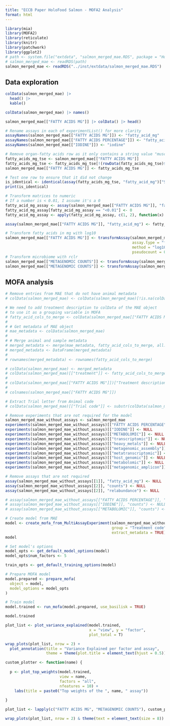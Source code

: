 ```yaml
---
title: "ECCB Paper HoloFood Salmon - MOFA2 Analysis"
format: html
---
```


```r
library(mia)
library(MOFA2)
library(reticulate)
library(knitr)
library(patchwork)
library(ggplot2)
# path <- system.file("extdata", "salmon_merged_mae.RDS", package = "HoloFoodR")
# salmon_merged_mae <- readRDS(path)
salmon_merged_mae <- readRDS("../inst/extdata/salmon_merged_mae.RDS")
```

## Data exploration

```r
colData(salmon_merged_mae) |>
  head() |>
  kable()
```

```r
colData(salmon_merged_mae) |> names()
```

```r
salmon_merged_mae[["FATTY ACIDS MG"]] |> colData() |> head()
```

```r
# Rename assays in each of experimentList() for more clarity
assayNames(salmon_merged_mae[["FATTY ACIDS MG"]]) <- "fatty_acid_mg"
assayNames(salmon_merged_mae[["FATTY ACIDS PERCENTAGE"]]) <- "fatty_acid_percentage"
assayNames(salmon_merged_mae[["IODINE"]]) <- "iodine"
```

```r
# Remove organ-fatty acids row as it only contains a string value "muscle"
fatty_acids_mg_tse <- salmon_merged_mae[["FATTY ACIDS MG"]]
fatty_acids_mg_tse <- fatty_acids_mg_tse[!(rowData(fatty_acids_mg_tse)$marker.name %in% c("Organ-fatty acids"))]
salmon_merged_mae[["FATTY ACIDS MG"]] <- fatty_acids_mg_tse

# Test one row to ensure that it did not change
is_identical <- identical(assay(fatty_acids_mg_tse, "fatty_acid_mg")["Sum 16:1", ], assay(salmon_merged_mae[["FATTY ACIDS MG"]])["Sum 16:1", ])
print(is_identical)

# Transform matrices to numeric
# If a number is < 0.01, I assume it's a 0
fatty_acid_mg_assay <- assay(salmon_merged_mae[["FATTY ACIDS MG"]], "fatty_acid_mg")
fatty_acid_mg_assay[fatty_acid_mg_assay == "<0.01"] <- 0
fatty_acid_mg_assay <- apply(fatty_acid_mg_assay, c(1, 2), function(x) as.numeric(gsub(",", ".", x)))

assay(salmon_merged_mae[["FATTY ACIDS MG"]], "fatty_acid_mg") <- fatty_acid_mg_assay
```


```r
# Transform fatty acids in mg with log10
salmon_merged_mae[["FATTY ACIDS MG"]] <- transformAssay(salmon_merged_mae[["FATTY ACIDS MG"]],
                                                        assay.type = "fatty_acid_mg",
                                                        method = "log10",
                                                        pseudocount = 0.01 / 2)
# Transform microbiome with rclr
salmon_merged_mae[["METAGENOMIC COUNTS"]] <- transformAssay(salmon_merged_mae[["METAGENOMIC COUNTS"]], method = "relabundance")
salmon_merged_mae[["METAGENOMIC COUNTS"]] <- transformAssay(salmon_merged_mae[["METAGENOMIC COUNTS"]], assay.type = "relabundance", method = "rclr")
```

## MOFA analysis

```r
# Remove entries from MAE that do not have animal metadata
# colData(salmon_merged_mae) <- colData(salmon_merged_mae)[!is.na(colData(salmon_merged_mae)[["animal"]]), ]

# We need to add treatment description to colData of the MAE object
# to use it as a grouping variable in MOFA
# fatty_acid_cols_to_merge <- colData(salmon_merged_mae[["FATTY ACIDS MG"]])[c("Treatment description", "animal", "accession")]
# 
# # Get metadata of MAE object
# mae_metadata <- colData(salmon_merged_mae)
# 
# # Merge animal and sample metadata
# merged_metadata <- merge(mae_metadata, fatty_acid_cols_to_merge, all.x = TRUE, by = "accession")
# merged_metadata <- DataFrame(merged_metadata)
# 
# rownames(merged_metadata) <- rownames(fatty_acid_cols_to_merge)

# colData(salmon_merged_mae) <- merged_metadata
# colData(salmon_merged_mae)[["treatment"]] <- fatty_acid_cols_to_merge[["Treatment description"]]
# 
# colData(salmon_merged_mae[["FATTY ACIDS MG"]])["Treatment description"]
# 
# colnames(salmon_merged_mae[["FATTY ACIDS MG"]])
```

```r
# Extract Trial letter from Animal code
# colData(salmon_merged_mae)[["Trial code"]] <- substr(colData(salmon_merged_mae)[["Animal code"]], 2, 2)
```


```r
# Remove experiments that are not required for the model
salmon_merged_mae_without_assays <- salmon_merged_mae
experiments(salmon_merged_mae_without_assays)[["FATTY ACIDS PERCENTAGE"]] <- NULL
experiments(salmon_merged_mae_without_assays)[["IODINE"]] <- NULL
experiments(salmon_merged_mae_without_assays)[["METABOLOMIC"]] <- NULL
experiments(salmon_merged_mae_without_assays)[["transcriptomic"]] <- NULL
experiments(salmon_merged_mae_without_assays)[["heavy_metals"]] <- NULL
experiments(salmon_merged_mae_without_assays)[["metagenomic_assembly"]] <- NULL
experiments(salmon_merged_mae_without_assays)[["metatranscriptomic"]] <- NULL
experiments(salmon_merged_mae_without_assays)[["host_genomic"]] <- NULL
experiments(salmon_merged_mae_without_assays)[["metabolomic"]] <- NULL
experiments(salmon_merged_mae_without_assays)[["metagenomic_amplicon"]] <- NULL

# Remove assays that are not required
assay(salmon_merged_mae_without_assays[[1]], "fatty_acid_mg") <- NULL
assay(salmon_merged_mae_without_assays[[2]], "counts") <- NULL
assay(salmon_merged_mae_without_assays[[2]], "relabundance") <- NULL

# assay(salmon_merged_mae_without_assays[["FATTY ACIDS PERCENTAGE"]], "counts") <- NULL
# assay(salmon_merged_mae_without_assays[["IODINE"]], "counts") <- NULL
# assay(salmon_merged_mae_without_assays[["METABOLOMIC"]], "counts") <- NULL

# Create model from MAE
model <- create_mofa_from_MultiAssayExperiment(salmon_merged_mae_without_assays,
                                               group = "Treatment code",
                                               extract_metadata = TRUE)
model
```
```r
# Set model's options
model_opts <- get_default_model_options(model)
model_opts$num_factors <- 5

train_opts <- get_default_training_options(model)

# Prepare MOFA model
model.prepared <- prepare_mofa(
  object = model,
  model_options = model_opts
)

# Train model
model.trained <- run_mofa(model.prepared, use_basilisk = TRUE)
```
```r
model.trained
```

```r
plot_list <- plot_variance_explained(model.trained,
                                     x = "view", y = "factor",
                                     plot_total = T)

wrap_plots(plot_list, nrow = 2) +
  plot_annotation(title = "Variance Explained per factor and assay",
                  theme = theme(plot.title = element_text(hjust = 0.5)))
```

```r
custom_plotter <- function(name) {
  
  p <- plot_top_weights(model.trained,
                        view = name,
                        factors = "all",
                        nfeatures = 10) +
    labs(title = paste0("Top weights of the ", name, " assay"))
  
}

plot_list <- lapply(c("FATTY ACIDS MG", "METAGENOMIC COUNTS"), custom_plotter)

wrap_plots(plot_list, nrow = 2) & theme(text = element_text(size = 8))
```



